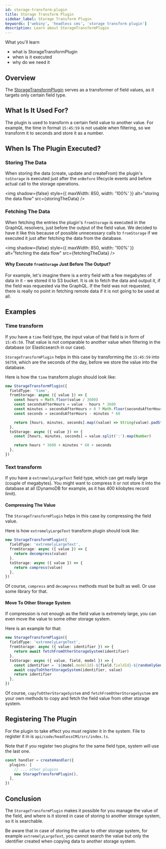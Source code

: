 ```yaml
---
id: storage-transform-plugin
title: Storage Transform Plugin
sidebar_label: Storage Transform Plugin
keywords: ['webiny', 'headless cms', 'storage transform plugin']
description: Learn about StorageTransformPlugin
---
```




<Alert type="success">

What you'll learn

- what is StorageTransformPlugin
- when is it executed
- why do we need it

</Alert>

## Overview

The [StorageTransformPlugin](https://github.com/webiny/webiny-js/blob/next/packages/api-headless-cms/src/content/plugins/storage/StorageTransformPlugin.ts) serves as a transformer of field values, as it targets only certain field type.

## What Is It Used For?

The plugin is used to transform a certain field value to another value.
For example, the time in format `15:45:59` is not usable when filtering, so we transform it to seconds and store it as a number.

## When Is The Plugin Executed?

### Storing The Data

When storing the data (create, update and createFrom) the plugin's `toStorage` is executed just after the `onBefore` lifecycle events and before actual call to the storage operations.

<img
  shadow={false}
  style={{ maxWidth: 850, width: '100%' }}
  alt="storing the data flow"
  src={storingTheData}
/>

### Fetching The Data

When fetching the entries the plugin's `fromStorage` is executed in the GraphQL resolvers, just before the output of the field value. We decided to have it like this because of possible unnecessary calls to `fromStorage` if we executed it just after fetching the data from the database.

<img
  shadow={false}
  style={{ maxWidth: 850, width: '100%' }}
  alt="fetching the data flow"
  src={fetchingTheData}
/>

#### Why Execute `fromStorage` Just Before The Output?

For example, let's imagine there is a entry field with a few megabytes of data in it - we stored it to S3 bucket.
It is ok to fetch the data and output it, if the field was requested via the GraphQL.
If the field was not requested, there is really no point in fetching remote data if it is not going to be used at all.

## Examples

### Time transform

If you have a `time` field type, the input value of that field is in form of `15:45:59`. That value is not comparable to another value when filtering in the database (or Elasticsearch in our case).

`StorageTransformPlugin` helps in this case by transforming the `15:45:59` into `56759`, which are the seconds of the day, before we store the value into the database.

Here is how the `time` transform plugin should look like:

```typescript
new StorageTransformPlugin({
  fieldType: 'time',
  fromStorage: async ({ value }) => {
    const hours = Math.floor(value / 3600)
    const secondsAfterHours = value - hours * 3600
    const minutes = secondsAfterHours > 0 ? Math.floor(secondsAfterHours / 60) : 0
    const seconds = secondsAfterHours - minutes * 60

    return [hours, minutes, seconds].map((value) => String(value).padStart(2, '0')).join(':')
  },
  toStorage: async ({ value }) => {
    const [hours, minutes, seconds] = value.split(':').map(Number)

    return hours * 3600 + minutes * 60 + seconds
  },
})
```

### Text transform

If you have a `extremelyLargeText` field type, which can get really large (couple of megabytes). You might want to compress it or not store it into the database at all (DynamoDB for example, as it has 400 kilobytes record limit).

#### Compressing The Value

The `StorageTransformPlugin` helps in this case by compressing the field value.

Here is how `extremelyLargeText` transform plugin should look like:

```typescript
new StorageTransformPlugin({
  fieldType: 'extremelyLargeText',
  fromStorage: async ({ value }) => {
    return decompress(value)
  },
  toStorage: async ({ value }) => {
    return compress(value)
  },
})
```

Of course, `compress` and `decompress` methods must be built as well. Or use some library for that.

#### Move To Other Storage System

If compression is not enough as the field value is extremely large, you can even move the value to some other storage system.

Here is an example for that:

```typescript
new StorageTransformPlugin({
  fieldType: 'extremelyLargeText',
  fromStorage: async ({ value: identifier }) => {
    return await fetchFromOtherStorageSystem(identifier)
  },
  toStorage: async ({ value, field, model }) => {
    const identifier = `${model.modelId}-${field.fieldId}-${randomlyGeneratedString()}`
    await copyToOtherStorageSystem(identifier, value)
    return identifier
  },
})
```

Of course, `copyToOtherStorageSystem` and `fetchFromOtherStorageSystem` are your own methods to copy and fetch the field value from other storage system.

## Registering The Plugin

For the plugin to take effect you must register it in the system. File to register it in is `api/code/headlessCMS/src/index.ts`.

Note that if you register two plugins for the same field type, system will use the last one.

```typescript api/code/headlessCMS/src/index.ts
const handler = createHandler({
  plugins: [
    // ... other plugins
    new StorageTransformPlugin(),
  ],
})
```

## Conclusion

The `StorageTransformPlugin` makes it possible for you manage the value of the field, and where is it stored in case of storing to another storage system, so it is searchable.

<Alert type="warning">

Be aware that in case of storing the value to other storage system, for example `extremelyLargeText`, you cannot search the value but only the identifier created when copying data to another storage system.

</Alert>
